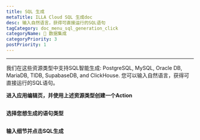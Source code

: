 ```yaml
---
title: SQL 生成
metaTitle: ILLA Cloud SQL 生成doc
desc: 输入自然语言，获得可直接运行的SQL语句
tagCategory: doc_menu_sql_generation_click
categoryName: 🔨 数据集成
categoryPriority: 3
postPriority: 1
---
```


* * *

<Heading hidden>SQL智能生成</Heading>

我们在这些资源类型中支持SQL智能生成: PostgreSQL, MySQL, Oracle DB, MariaDB, TIDB, SupabaseDB, and ClickHouse. 您可以输入自然语言，获得可直接运行的SQL语句。 

**进入应用编辑页，并使用上述资源类型创建一个Action** 

<img src='https://cdn.illacloud.com/official-website/img/docs/assemble/sql_generate.png' alt="" />

**选择您想生成的语句类型**

<img src='https://cdn.illacloud.com/official-website/img/docs/assemble/sql_generate(1).gif' alt="" />

**输入细节并点击SQL生成**

<img src='https://cdn.illacloud.com/official-website/img/docs/assemble/sql_generate(2).png' alt="" />
